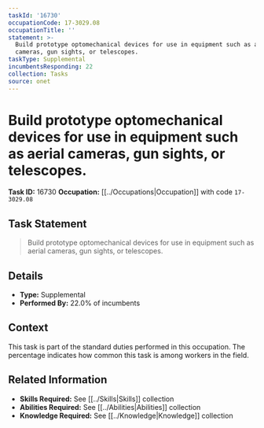 ```yaml
---
taskId: '16730'
occupationCode: 17-3029.08
occupationTitle: ''
statement: >-
  Build prototype optomechanical devices for use in equipment such as aerial
  cameras, gun sights, or telescopes.
taskType: Supplemental
incumbentsResponding: 22
collection: Tasks
source: onet
---
```

# Build prototype optomechanical devices for use in equipment such as aerial cameras, gun sights, or telescopes.

**Task ID:** 16730
**Occupation:** [[../Occupations|Occupation]] with code `17-3029.08`

## Task Statement

> Build prototype optomechanical devices for use in equipment such as aerial cameras, gun sights, or telescopes.

## Details

- **Type:** Supplemental
- **Performed By:** 22.0% of incumbents

## Context

This task is part of the standard duties performed in this occupation. The percentage indicates how common this task is among workers in the field.

## Related Information

- **Skills Required:** See [[../Skills|Skills]] collection
- **Abilities Required:** See [[../Abilities|Abilities]] collection
- **Knowledge Required:** See [[../Knowledge|Knowledge]] collection

